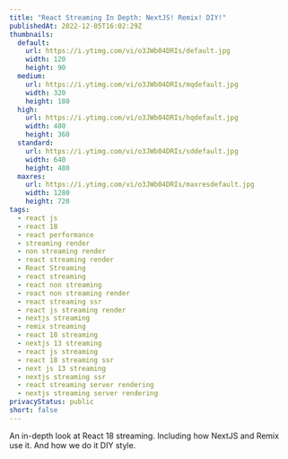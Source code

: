 ```yaml
---
title: "React Streaming In Depth: NextJS! Remix! DIY!"
publishedAt: 2022-12-05T16:02:29Z
thumbnails:
  default:
    url: https://i.ytimg.com/vi/o3JWb04DRIs/default.jpg
    width: 120
    height: 90
  medium:
    url: https://i.ytimg.com/vi/o3JWb04DRIs/mqdefault.jpg
    width: 320
    height: 180
  high:
    url: https://i.ytimg.com/vi/o3JWb04DRIs/hqdefault.jpg
    width: 480
    height: 360
  standard:
    url: https://i.ytimg.com/vi/o3JWb04DRIs/sddefault.jpg
    width: 640
    height: 480
  maxres:
    url: https://i.ytimg.com/vi/o3JWb04DRIs/maxresdefault.jpg
    width: 1280
    height: 720
tags:
  - react js
  - react 18
  - react performance
  - streaming render
  - non streaming render
  - react streaming render
  - React Streaming
  - react streaming
  - react non streaming
  - react non streaming render
  - react streaming ssr
  - react js streaming render
  - nextjs streaming
  - remix streaming
  - react 18 streaming
  - nextjs 13 streaming
  - react js streaming
  - react 18 streaming ssr
  - next js 13 streaming
  - nextjs streaming ssr
  - react streaming server rendering
  - nextjs streaming server rendering
privacyStatus: public
short: false
---
```

  
An in-depth look at React 18 streaming. Including how NextJS and Remix use it.
And how we do it DIY style.